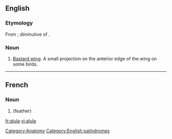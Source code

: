 ==English==

===Etymology===
From {{etyl|la}}; diminutive of {{term|ala||wing}}.

===Noun===
{{wikipedia}}
{{en-noun|alulae}}

# [[bastard wing|Bastard wing]]. A small projection on the anterior edge of the wing on some birds.

[[Category:Anatomy]]
[[Category:English palindromes]]
----
==French==
{{wikipedia|lang=fr}}

===Noun===
{{fr-noun|f}}

# {{l|en|alula}} (feather)

[[fr:alula]]
[[vi:alula]]